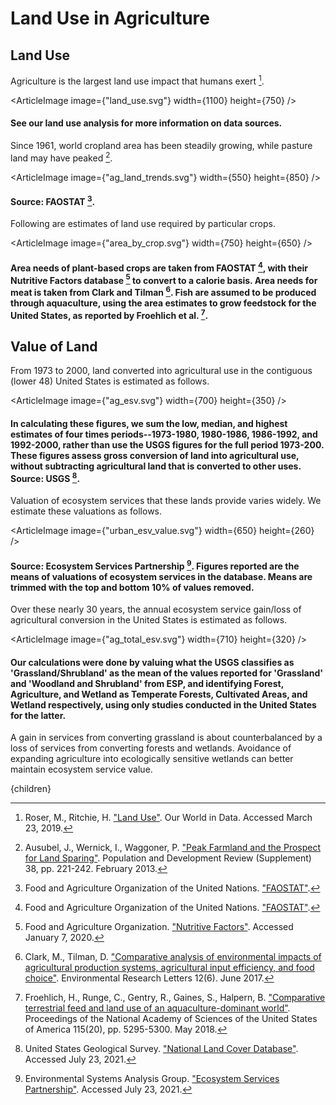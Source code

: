 


# Land Use in Agriculture

## Land Use
Agriculture is the largest land use impact that humans exert [^7].

<ArticleImage image={"land_use.svg"} width={1100} height={750} />
#### See our land use analysis for more information on data sources.

Since 1961, world cropland area has been steadily growing, while pasture land may have peaked [^1].

<ArticleImage image={"ag_land_trends.svg"} width={550} height={850} />
#### Source: FAOSTAT [^5].

Following are estimates of land use required by particular crops.

<ArticleImage image={"area_by_crop.svg"} width={750} height={650} />
#### Area needs of plant-based crops are taken from FAOSTAT [^5], with their Nutritive Factors database [^4] to convert to a calorie basis. Area needs for meat is taken from Clark and Tilman [^2]. Fish are assumed to be produced through aquaculture, using the area estimates to grow feedstock for the United States, as reported by Froehlich et al. [^6].

## Value of Land
From 1973 to 2000, land converted into agricultural use in the contiguous (lower 48) United States is estimated as follows.

<ArticleImage image={"ag_esv.svg"} width={700} height={350} />
#### In calculating these figures, we sum the low, median, and highest estimates of four times periods--1973-1980, 1980-1986, 1986-1992, and 1992-2000, rather than use the USGS figures for the full period 1973-200. These figures assess gross conversion of land into agricultural use, without subtracting agricultural land that is converted to other uses. Source: USGS [^8].

Valuation of ecosystem services that these lands provide varies widely. We estimate these valuations as follows.

<ArticleImage image={"urban_esv_value.svg"} width={650} height={260} />
#### Source: Ecosystem Services Partnership [^3]. Figures reported are the means of valuations of ecosystem services in the database. Means are trimmed with the top and bottom 10% of values removed.

Over these nearly 30 years, the annual ecosystem service gain/loss of agricultural conversion in the United States is estimated as follows.

<ArticleImage image={"ag_total_esv.svg"} width={710} height={320} />
#### Our calculations were done by valuing what the USGS classifies as 'Grassland/Shrubland' as the mean of the values reported for 'Grassland' and 'Woodland and Shrubland' from ESP, and identifying Forest, Agriculture, and Wetland as Temperate Forests, Cultivated Areas, and Wetland respectively, using only studies conducted in the United States for the latter.

A gain in services from converting grassland is about counterbalanced by a loss of services from converting forests and wetlands. Avoidance of expanding agriculture into ecologically sensitive wetlands can better maintain ecosystem service value.

[^1]: Ausubel, J., Wernick, I., Waggoner, P. ["Peak Farmland and the Prospect for Land Sparing"](http://onlinelibrary.wiley.com/doi/10.1111/j.1728-4457.2013.00561.x/abstract). Population and Development Review (Supplement) 38, pp. 221-242. February 2013.

[^2]: Clark, M., Tilman, D. ["Comparative analysis of environmental impacts of agricultural production systems, agricultural input efficiency, and food choice"](https://iopscience.iop.org/article/10.1088/1748-9326/aa6cd5). Environmental Research Letters 12(6). June 2017.

[^3]: Environmental Systems Analysis Group. ["Ecosystem Services Partnership"](https://www.es-partnership.org/). Accessed July 23, 2021.

[^4]: Food and Agriculture Organization. ["Nutritive Factors"](http://www.fao.org/economic/the-statistics-division-ess/publications-studies/publications/nutritive-factors/en/). Accessed January 7, 2020.

[^5]: Food and Agriculture Organization of the United Nations. ["FAOSTAT"](http://www.fao.org/faostat/en/#data).

[^6]: Froehlich, H., Runge, C., Gentry, R., Gaines, S., Halpern, B. ["Comparative terrestrial feed and land use of an aquaculture-dominant world"](https://www.pnas.org/content/115/20/5295). Proceedings of the National Academy of Sciences of the United States of America 115(20), pp. 5295-5300. May 2018.

[^7]: Roser, M., Ritchie, H. ["Land Use"](https://ourworldindata.org/land-use). Our World in Data. Accessed March 23, 2019.

[^8]: United States Geological Survey. ["National Land Cover Database"](https://www.usgs.gov/centers/eros/science/national-land-cover-database?qt-science_center_objects=0#qt-science_center_objects). Accessed July 23, 2021.

  <Article 
    focusAreaUrl={focusAreaUrl} 
    hierarchy={hierarchy} 
    site={site}
  >
    {children}
  </Article>